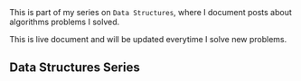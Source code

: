 <div class="series">
This is part of my series on <code>Data Structures</code>, where I document posts about algorithms problems I solved.

This is live document and will be updated everytime I solve new problems.

## Data Structures Series

<ul>
  <PostAndDate
    date="2020-01-06"
    title="Stack Data Structure"
    url="/series/data-structures/stack-data-structure"
  />
  <PostAndDate
    date="2020-01-13"
    title="Queue Data Structure"
    url="/series/data-structures/queue-data-structure"
  />
  <PostAndDate
    date="2020-02-02"
    title="Linked List Data Structure"
    url="/series/data-structures/linked-list-data-structure"
  />
  <PostAndDate
    date="2020-02-10"
    title="Tree Data Structure"
    url="/series/data-structures/tree-data-structure"
  />
</ul>

</div>

